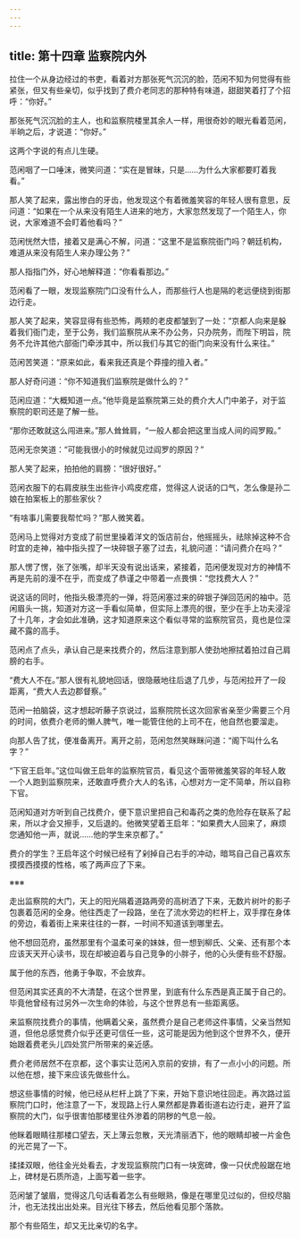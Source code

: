 ```yaml
---
---
---
```

title: 第十四章 监察院内外
---




拉住一个从身边经过的书吏，看着对方那张死气沉沉的脸，范闲不知为何觉得有些紧张，但又有些亲切，似乎找到了费介老同志的那种特有味道，甜甜笑着打了个招呼：“你好。”

那张死气沉沉脸的主人，也和监察院楼里其余人一样，用很奇妙的眼光看着范闲，半晌之后，才说道：“你好。”

这两个字说的有点儿生硬。

范闲咽了一口唾沫，微笑问道：“实在是冒昧，只是……为什么大家都要盯着我看。”

那人笑了起来，露出惨白的牙齿，他发现这个有着微羞笑容的年轻人很有意思，反问道：“如果在一个从来没有陌生人进来的地方，大家忽然发现了一个陌生人，你说，大家难道不会盯着他看吗？”

范闲恍然大悟，接着又是满心不解，问道：“这里不是监察院衙门吗？朝廷机构，难道从来没有陌生人来办理公务？”

那人指指门外，好心地解释道：“你看看那边。”

范闲看了一眼，发现监察院门口没有什么人，而那些行人也是隔的老远便绕到街那边行走。

那人笑了起来，笑容显得有些恐怖，两颊的老皮都皱到了一处：“京都人向来是躲着我们衙门走，至于公务，我们监察院从来不办公务，只办院务，而陛下明旨，院务不允许其他六部衙门牵涉其中，所以我们与其它的衙门向来没有什么来往。”

范闲苦笑道：“原来如此，看来我还真是个莽撞的擅入者。”

那人好奇问道：“你不知道我们监察院是做什么的？”

范闲应道：“大概知道一点。”他毕竟是监察院第三处的费介大人门中弟子，对于监察院的职司还是了解一些。

“那你还敢就这么闯进来。”那人耸耸肩，“一般人都会把这里当成人间的阎罗殿。”

范闲无奈笑道：“可能我很小的时候就见过阎罗的原因？”

那人笑了起来，拍拍他的肩膀：“很好很好。”

范闲衣服下的右肩皮肤生出些许小鸡皮疙瘩，觉得这人说话的口气，怎么像是孙二娘在拍案板上的那些家伙？

“有啥事儿需要我帮忙吗？”那人微笑着。

范闲马上觉得对方变成了前世里操着洋文的饭店前台，他摇摇头，祛除掉这种不合时宜的走神，袖中指头捏了一块碎银子塞了过去，礼貌问道：“请问费介在吗？”

那人愣了愣，张了张嘴，却半天没有说出话来，紧接着，范闲便发现对方的神情不再是先前的漫不在乎，而变成了恭谨之中带着一点畏惧：“您找费大人？”

说这话的同时，他指头极漂亮的一弹，将范闲塞过来的碎银子弹回范闲的袖中。范闲眉头一挑，知道对方这一手看似简单，但实际上漂亮的很，至少在手上功夫浸淫了十几年，才会如此准确，这才知道原来这个看似寻常的监察院官员，竟也是位深藏不露的高手。

范闲点了点头，承认自己是来找费介的，然后注意到那人使劲地擦拭着拍过自己肩膀的右手。

“费大人不在。”那人很有礼貌地回话，很隐蔽地往后退了几步，与范闲拉开了一段距离，“费大人去边郡督察。”

范闲一拍脑袋，这才想起听藤子京说过，监察院院长这次回家省亲至少需要三个月的时间，依费介老师的懒人脾气，唯一能管住他的上司不在，他自然也要溜走。

向那人告了扰，便准备离开。离开之前，范闲忽然笑眯眯问道：“阁下叫什么名字？”

“下官王启年。”这位叫做王启年的监察院官员，看见这个面带微羞笑容的年轻人敢一个人跑到监察院来，还敢直呼费介大人的名讳，心想对方一定不简单，所以自称下官。

范闲知道对方听到自己找费介，便下意识里把自己和毒药之类的危险存在联系了起来，所以才会又擦手，又后退的。他微笑望着王启年：“如果费大人回来了，麻烦您通知他一声，就说……他的学生来京都了。”

费介的学生？王启年这个时候已经有了剁掉自己右手的冲动，暗骂自己自己喜欢东摸摸西摸摸的性格，咳了两声应了下来。

※※※

走出监察院的大门，天上的阳光隔着道路两旁的高树洒了下来，无数片树叶的影子包裹着范闲的全身。他往西走了一段路，坐在了流水旁边的栏杆上，双手撑在身体的旁边，看着街上来来往往的一群，一时间不知道该到哪里去。

他不想回范府，虽然那里有个温柔可亲的妹妹，但一想到柳氏、父亲、还有那个本应该天天开心读书，现在却被迫着与自己竞争的小胖子，他的心头便有些不舒服。

属于他的东西，他勇于争取，不会放弃。

但范闲其实还真的不大清楚，在这个世界里，到底有什么东西是真正属于自己的。毕竟他曾经有过另外一次生命的体验，与这个世界总有一些距离感。

来监察院找费介的事情，他瞒着父亲，虽然费介是自己老师这件事情，父亲当然知道，但他总感觉费介似乎还更可信任一些，这可能是因为他到这个世界不久，便开始跟着费老头儿四处赏尸所带来的亲近感。

费介老师居然不在京都，这个事实让范闲入京前的安排，有了一点小小的问题。所以他在想，接下来应该先做些什么。

想这些事情的时候，他已经从栏杆上跳了下来，开始下意识地往回走。再次路过监察院门口时，他注意了一下，发现路上行人果然都是靠着街道右边行走，避开了监察院的大门，似乎很害怕那楼里往外渗着的阴秽的气息一般。

他眯着眼睛往那楼口望去，天上薄云忽散，天光清丽洒下，他的眼睛却被一片金色的光芒晃了一下。

揉揉双眼，他往金光处看去，才发现监察院门口有一块宽碑，像一只伏虎般踞在地上，碑材是石质所造，上面写着一些字。

范闲皱了皱眉，觉得这几句话看着怎么有些眼熟，像是在哪里见过似的，但绞尽脑汁，也无法找出出处来。目光往下移去，然后他看见那个落款。

那个有些陌生，却又无比亲切的名字。